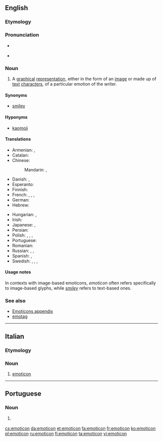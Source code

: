==English==
{{wikipedia}}

===Etymology===
{{blend|emotion|icon|lang=en}}

===Pronunciation===
* {{a|Canada}} {{IPA|/əˈmoʊtəˌkɑn/|lang=en}}
* {{a|Received Pronunciation}} {{IPA|/ɪˈməʊtɪˌkɒn/|lang=en}}

===Noun===
{{en-noun}}

# A [[graphical]] [[representation]], either in the form of an [[image]] or made up of [[text]] [[character]]s, of a particular emotion of the writer.

====Synonyms====
* [[smiley]]

====Hyponyms====
* [[kaomoji]]

====Translations====
{{trans-top|representation of an emotion of the writer}}
* Armenian: {{t|hy|սմայլիկ|sc=Armn}}, {{t+|hy|զմայլիկ|sc=Armn}}
* Catalan: {{t+|ca|emoticona|f}}
* Chinese:
*: Mandarin: {{t|cmn|表情符號|sc=Hani}}, {{t|cmn|表情符号|tr=biǎoqíng fúhào|sc=Hani}}
* Danish: {{t+|da|emotikon|n}}, {{t|da|smiley|c}}
* Esperanto: {{t|eo|miensimbolo}}
* Finnish: {{t+|fi|hymiö}}
* French: {{t+|fr|émoticône|m}}, {{t|fr|émoticone|m}}, {{t+|fr|binette|f}}, {{t+|fr|frimousse|f}}
* German: {{t+|de|Emoticon|n}}
* Hebrew: {{t|he|רִגְשׁוֹן|m|tr=rigshón}}
{{trans-mid}}
* Hungarian: {{t+|hu|emotikon}}, {{t+|hu|hangulatjel}}
* Irish: {{t|ga|straoiseog|f}}
* Japanese: {{t+|ja|顔文字|tr=かおもじ, kaomoji|sc=Jpan}}, {{t|ja|絵文字|tr=えもじ, emoji|sc=Jpan}}
* Persian: {{t+|fa|شکلک|tr=šeklak|sc=fa-Arab}}
* Polish: {{t|pl|emotikona|f}}, {{t|pl|buźka|f}}, {{t+|pl|uśmieszek|m-in}}, {{t+|pl|emotikon|m-in}}
* Portuguese: {{t|pt|emoticon|m}}
* Romanian: {{t|ro|emoticon}}
* Russian: {{t+|ru|сма́йлик|m}}, {{t+|ru|эмотико́н|m}}, {{t+|ru|смайл|m}}
* Spanish: {{t|es|emoticón|m}}, {{t+|es|emoticono|m}}
* Swedish: {{t+|sv|smilis|c}}, {{t+|sv|smilgubbe|c}}, {{t+|sv|smajlis|c}}, {{t|sv|emotikon|c}}
{{trans-bottom}}

====Usage notes====
In contexts with image-based emoticons, ''emoticon'' often refers specifically to image-based glyphs, while ''[[smiley]]'' refers to text-based ones.

===See also===
* [[Appendix:Emoticons|Emoticons appendix]]
* [[emotag]]

----

==Italian==

===Etymology===
{{etyl|en|it}}

===Noun===
{{head|it|noun|g=m|invariable}}

# [[#English|emoticon]]

----

==Portuguese==

===Noun===
{{pt-noun|m|s}}

# {{l|en|emoticon}} {{gloss|simple drawing using text characters}}

[[cs:emoticon]]
[[da:emoticon]]
[[et:emoticon]]
[[fa:emoticon]]
[[fr:emoticon]]
[[ko:emoticon]]
[[pl:emoticon]]
[[ru:emoticon]]
[[fi:emoticon]]
[[ta:emoticon]]
[[vi:emoticon]]